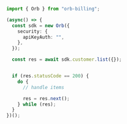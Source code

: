 ```typescript List.ts
import { Orb } from "orb-billing";

(async() => {
  const sdk = new Orb({
    security: {
      apiKeyAuth: "",
    },
  });

  const res = await sdk.customer.list({});


  if (res.statusCode == 200) {
    do {
      // handle items

      res = res.next();
    } while (res);
  }
})();
```
